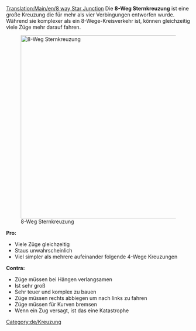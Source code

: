 [[Translation:Main/en/8 way Star Junction]]
{{en/-}}{{de/Kreuzungsmenü}}
Die '''8-Weg Sternkreuzung''' ist eine große Kreuzung die für mehr als vier Verbingungen entworfen wurde. Während sie komplexer als ein 8-Wege-Kreisverkehr ist, können gleichzeitig viele Züge mehr darauf fahren.

[[File:en/8 Way Star.png|thumb|left|500px|8-Weg Sternkreuzung]]

'''Pro:'''
*Viele Züge gleichzeitig
*Staus unwahrscheinlich
*Viel simpler als mehrere aufeinander folgende 4-Wege Kreuzungen

'''Contra:'''
*Züge müssen bei Hängen verlangsamen
*Ist sehr groß
*Sehr teuer und komplex zu bauen
*Züge müssen rechts abbiegen um nach links zu fahren
*Züge müssen für Kurven bremsen
*Wenn ein Zug versagt, ist das eine Katastrophe

[[Category:de/Kreuzung]]